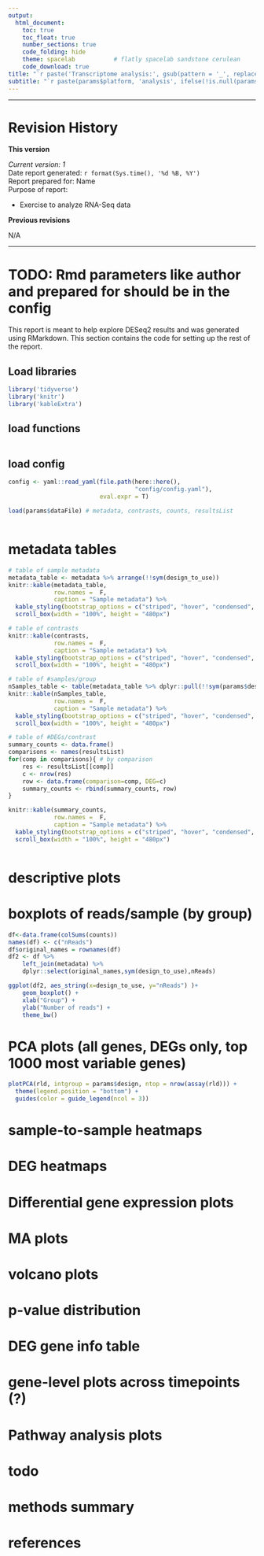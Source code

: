 ```yaml
---
output:
  html_document:
    toc: true
    toc_float: true
    number_sections: true
    code_folding: hide
    theme: spacelab           # flatly spacelab sandstone cerulean
    code_download: true
title: "`r paste('Transcriptome analysis:', gsub(pattern = '_', replacement = ' ', x = params$project_name))`"
subtitle: "`r paste(params$platform, 'analysis', ifelse(!is.null(params$group_filter), paste('for', paste(params$group_filter, collapse=' and ')), ''))`"
---
```



***

# Revision History

**This version**  
  
*Current version: 1*  
Date report generated: `r format(Sys.time(), '%d %B, %Y')`  
Report prepared for: Name  
Purpose of report:  

* Exercise to analyze RNA-Seq data  

**Previous revisions**  

N/A  

***


# TODO: Rmd parameters like author and prepared for should be in the config

This report is meant to help explore DESeq2 results and was generated using RMarkdown. This section contains the code for setting up the rest of the report.  

## Load libraries

```r
library('tidyverse')
library('knitr')
library('kableExtra')


```

## load functions
```r



```

## load config
```r

config <- yaml::read_yaml(file.path(here::here(),
                                    "config/config.yaml"),
                          eval.expr = T)


```


```r

load(params$dataFile) # metadata, contrasts, counts, resultsList



```


# metadata tables
```r

# table of sample metadata
metadata_table <- metadata %>% arrange(!!sym(design_to_use))
knitr::kable(metadata_table,
             row.names =  F,
             caption = "Sample metadata") %>%
  kable_styling(bootstrap_options = c("striped", "hover", "condensed", "responsive")) %>%
  scroll_box(width = "100%", height = "480px")

# table of contrasts
knitr::kable(contrasts,
             row.names =  F,
             caption = "Sample metadata") %>%
  kable_styling(bootstrap_options = c("striped", "hover", "condensed", "responsive")) %>%
  scroll_box(width = "100%", height = "480px")

# table of #samples/group
nSamples_table <- table(metadata_table %>% dplyr::pull(!!sym(params$design))) 
knitr::kable(nSamples_table,
             row.names =  F,
             caption = "Sample metadata") %>%
  kable_styling(bootstrap_options = c("striped", "hover", "condensed", "responsive")) %>%
  scroll_box(width = "100%", height = "480px")

# table of #DEGs/contrast 
summary_counts <- data.frame()
comparisons <- names(resultsList)
for(comp in comparisons){ # by comparison
    res <- resultsList[[comp]]
    c <- nrow(res)
    row <- data.frame(comparison=comp, DEG=c)
    summary_counts <- rbind(summary_counts, row)
}

knitr::kable(summary_counts,
             row.names =  F,
             caption = "Sample metadata") %>%
  kable_styling(bootstrap_options = c("striped", "hover", "condensed", "responsive")) %>%
  scroll_box(width = "100%", height = "480px")



```


# descriptive plots

# boxplots of reads/sample (by group)
```r
df<-data.frame(colSums(counts))
names(df) <- c("nReads")
df$original_names = rownames(df)
df2 <- df %>%
    left_join(metadata) %>%
    dplyr::select(original_names,sym(design_to_use),nReads)

ggplot(df2, aes_string(x=design_to_use, y="nReads") )+
    geom_boxplot() +
    xlab("Group") +
    ylab("Number of reads") +
    theme_bw()

```

# PCA plots (all genes, DEGs only, top 1000 most variable genes)
```r

plotPCA(rld, intgroup = params$design, ntop = nrow(assay(rld))) + 
  theme(legend.position = "bottom") +
  guides(color = guide_legend(ncol = 3))

```

# sample-to-sample heatmaps
# DEG heatmaps

# Differential gene expression plots

# MA plots
# volcano plots
# p-value distribution
# DEG gene info table
# gene-level plots across timepoints (?)

# Pathway analysis plots

# todo

# methods summary
# references
